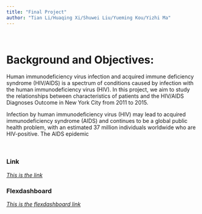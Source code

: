 ```yaml
---
title: "Final Project"
author: "Tian Li/Huaqing Xi/Shuwei Liu/Yueming Kou/Yizhi Ma"
---
```

&nbsp;

# Background and Objectives:
Human immunodeficiency virus infection and acquired immune deficiency syndrome (HIV/AIDS) is a spectrum of conditions caused by infection with the human immunodeficiency virus (HIV).
In this project, we aim to study the relationships between characteristics of patients and the HIV/AIDS Diagnoses Outcome in New York City from 2011 to 2015.

Infection by human immunodeficiency virus (HIV) may lead to acquired immunodeficiency syndrome (AIDS) and continues to be a global public health problem, with an estimated 37 million individuals worldwide who are HIV-positive. The AIDS epidemic 

&nbsp;

### Link

*[This is the link](www.baidu.com)*


### Flexdashboard

*[This is the flexdashboard link](plotly.html) *
